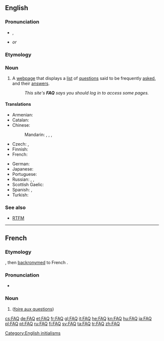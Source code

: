 {{selfref|For the Wiktionary FAQ, see [[Help:FAQ]].}}
==English==

===Pronunciation===
* {{a|UK|US}} {{IPA|/ɛf.eɪ.kjuː/|/fæk/}}, {{X-SAMPA|/Ef.eI.jku:/|/f{k/}}
* {{rhymes|uː}} ''or'' {{rhymes|æk}}

===Etymology===
{{abbreviation of|frequently asked questions}}

===Noun===
{{wikipedia}}
{{en-noun}}

# A [[webpage]] that displays a [[list]] of [[question]]s said to be frequently [[asked]], and their [[answer]]s.
#: ''This site's '''FAQ''' says you should log in to access some pages.''

====Translations====
{{trans-top|acronym for Frequently Asked Questions}}
* Armenian: {{t|hy|ՀՏՀ|tr=HTH}}
* Catalan: {{t+|ca|PMF}}
* Chinese:
*: Mandarin: {{t+|cmn|常見問題|sc=Hani}}, {{t|cmn|常见问题|tr=chángjiàn wèntí|sc=Hani}}, {{t|cmn|問答集|sc=Hani}}, {{t|cmn|问答集|tr=wèndájí|sc=Hani}}
* Czech: {{t+|cs|ČKD}}, {{t+|cs|ČKO}}
* Finnish: {{t+|fi|UKK}}
* French: {{t+|fr|FAQ}}
{{trans-mid}}
* German: {{t+|de|FAQ|p}}
* Japanese: {{t|ja|よくあるご質問|tr=yoku aru go-shitsumon}}
* Portuguese: {{t+|pt|FAQ|m}}
* Russian: {{t|ru|ЧаВо|m-p|tr=ČaVó}}, {{t|ru|часто задаваемые вопросы|tr=částo zadavájemyje voprósy}}, {{t|ru|вопросы и ответы|tr=voprósy i otvéty|sc=Cyrl}}
* Scottish Gaelic: {{t|gd|CÀBHA}}
* Spanish: {{t|es|PUF|f-p}}, {{t|es|FAQ}}
* Turkish: {{t+|tr|SSS}}
{{trans-bottom}}

===See also===
* [[RTFM]]

[[Category:English initialisms]]

----

==French==

===Etymology===
{{etyl|en|fr}} {{term|FAQ|lang=en}}, then [[backronym]]ed to French {{term|foire aux questions|lang=fr}}.

===Pronunciation===
* {{IPA|/ɛ.fa.ky/|lang=fr}}

===Noun===
{{fr-noun|f|inv}}

# {{l|en|FAQ}} ([[foire aux questions]])

[[cs:FAQ]]
[[de:FAQ]]
[[et:FAQ]]
[[fr:FAQ]]
[[gl:FAQ]]
[[it:FAQ]]
[[he:FAQ]]
[[kn:FAQ]]
[[hu:FAQ]]
[[ja:FAQ]]
[[pl:FAQ]]
[[pt:FAQ]]
[[ru:FAQ]]
[[fi:FAQ]]
[[sv:FAQ]]
[[ta:FAQ]]
[[tr:FAQ]]
[[zh:FAQ]]